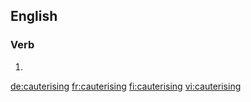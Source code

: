
==English==

===Verb===
{{head|en|present participle}}

# {{present participle of|cauterise|lang=en}}

[[de:cauterising]]
[[fr:cauterising]]
[[fi:cauterising]]
[[vi:cauterising]]